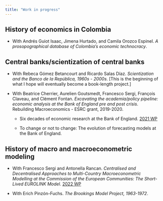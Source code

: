 ```yaml
---
title: "Work in progress"
---
```

## History of economics in Colombia
- With Andrés Guiot Isaac, Jimena Hurtado, and Camila Orozco Espinel. *A prosopographical database of Colombia's economic technocracy*.

## Central banks/scientization of central banks
- With Rebeca Gómez Betancourt and Ricardo Salas Díaz. *Scientization and the Banco de la República, 1960s - 2000s*. [This is the beginning of what I hope will eventually become a book-length project.]

- With Beatrice Cherrier, Aurelien Goutsmedt, Francesco Sergi, François Claveau, and Clément Fontan. *Excavating the academia/policy pipeline: economic analysis at the Bank of England pre and post crisis*. Rebuilding Macroeconomics - ESRC grant, 2019-2020. 

    - Six decades of economic research at the Bank of England. [2021 WP](https://www.rebuildingmacroeconomics.ac.uk/academia-policy-pipeline){target="_blank"}

    - To change or not to change: The evolution of forecasting models at the Bank of England.

## History of macro and macroeconometric modeling
- With Francesco Sergi and Antonella Rancan. *Centralised and Decentralised Approaches to Multi-Country Macroeconometric Modelling at the Commission of the European Communities: The Short-Lived EUROLINK Model*. [2022 WP](https://ideas.repec.org/p/mol/ecsdps/esdp22081.html){target="_blank"}

- With Erich Pinzón-Fuchs. *The Brookings Model Project, 1963-1972*.